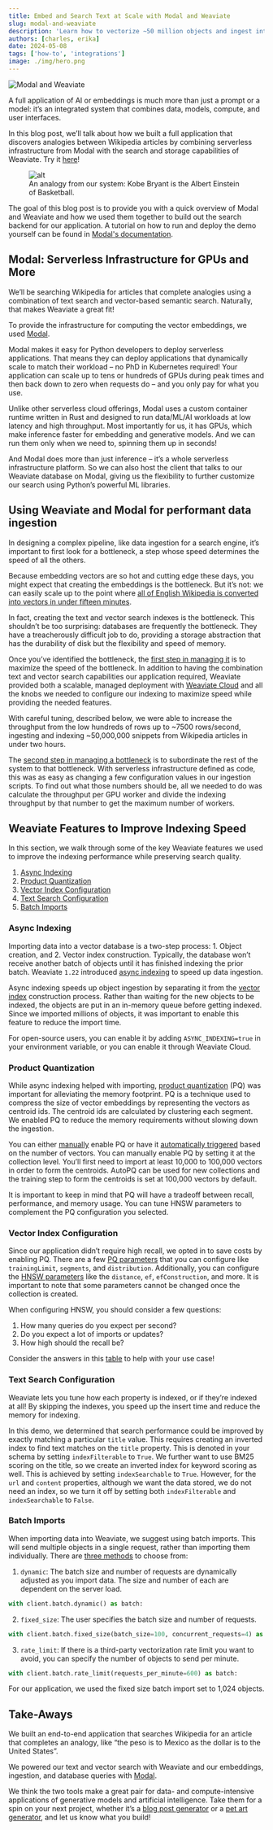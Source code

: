 ```yaml
---
title: Embed and Search Text at Scale with Modal and Weaviate
slug: modal-and-weaviate
description: 'Learn how to vectorize ~50 million objects and ingest into Weaviate using Modal!'
authors: [charles, erika]
date: 2024-05-08
tags: ['how-to', 'integrations']
image: ./img/hero.png
---
```


![Modal and Weaviate](./img/hero.png)

A full application of AI or embeddings is much more than just a prompt or a model: it’s an integrated system that combines data, models, compute, and user interfaces.

In this blog post, we’ll talk about how we built a full application that discovers analogies between Wikipedia articles by combining serverless infrastructure from Modal with the search and storage capabilities of Weaviate. Try it [here](https://vector-analogies-wikipedia.vercel.app/)!

<figure style={{ maxWidth: "70%", margin: "0 auto" }}>
  <img
    src={require('./img/example.png').default}
    alt="alt"
    style={{ width: "100%" }}
  />
<figcaption style={{ marginBottom: "1em" }}>
  An analogy from our system: Kobe Bryant is the Albert Einstein of Basketball. <br />
</figcaption>
</figure>

The goal of this blog post is to provide you with a quick overview of Modal and Weaviate and how we used them together to build out the search backend for our application. A tutorial on how to run and deploy the demo yourself can be found in [Modal's documentation](https://modal.com/docs/examples/vector-analogies-wikipedia).

## Modal: Serverless Infrastructure for GPUs and More
We’ll be searching Wikipedia for articles that complete analogies using a combination of text search and vector-based semantic search. Naturally, that makes Weaviate a great fit!

To provide the infrastructure for computing the vector embeddings, we used [Modal](https://modal.com/).

Modal makes it easy for Python developers to deploy serverless applications. That means they can deploy applications that dynamically scale to match their workload – no PhD in Kubernetes required! Your application can scale up to tens or hundreds of GPUs during peak times and then back down to zero when requests do – and you only pay for what you use.

Unlike other serverless cloud offerings, Modal uses a custom container runtime written in Rust and designed to run data/ML/AI workloads at low latency and high throughput. Most importantly for us, it has GPUs, which make inference faster for embedding and generative models. And we can run them only when we need to, spinning them up in seconds!

And Modal does more than just inference – it’s a whole serverless infrastructure platform. So we can also host the client that talks to our Weaviate database on Modal, giving us the flexibility to further customize our search using Python’s powerful ML libraries.

## Using Weaviate and Modal for performant data ingestion
In designing a complex pipeline, like data ingestion for a search engine, it’s important to first look for a bottleneck, a step whose speed determines the speed of all the others.

Because embedding vectors are so hot and cutting edge these days, you might expect that creating the embeddings is the bottleneck. But it’s not: we can easily scale up to the point where [all of English Wikipedia is converted into vectors in under fifteen minutes](https://modal.com/blog/embedding-wikipedia).

In fact, creating the text and vector search indexes is the bottleneck. This shouldn’t be too surprising: databases are frequently the bottleneck. They have a treacherously difficult job to do, providing a storage abstraction that has the durability of disk but the flexibility and speed of memory.

Once you’ve identified the bottleneck, the [first step in managing it](https://www.leanproduction.com/theory-of-constraints/) is to maximize the speed of the bottleneck. In addition to having the combination text and vector search capabilities our application required, Weaviate provided both a scalable, managed deployment with [Weaviate Cloud](https://weaviate.io/developers/wcs) and all the knobs we needed to configure our indexing to maximize speed while providing the needed features.

With careful tuning, described below, we were able to increase the throughput from the low hundreds of rows up to ~7500 rows/second, ingesting and indexing ~50,000,000 snippets from Wikipedia articles in under two hours.

The [second step in managing a bottleneck](https://www.leanproduction.com/theory-of-constraints/#:~:text=Integrating%20with%20Lean-,What%20Is%20the%20Theory%20of%20Constraints%3F,no%20longer%20the%20limiting%20factor.) is to subordinate the rest of the system to that bottleneck. With serverless infrastructure defined as code, this was as easy as changing a few configuration values in our ingestion scripts. To find out what those numbers should be, all we needed to do was calculate the throughput per GPU worker and divide the indexing throughput by that number to get the maximum number of workers.

## Weaviate Features to Improve Indexing Speed
In this section, we walk through some of the key Weaviate features we used to improve the indexing performance while preserving search quality.

1. [Async Indexing](#async-indexing)
2. [Product Quantization](#product-quantization)
3. [Vector Index Configuration](#vector-index-configuration)
4. [Text Search Configuration](#text-search-configuration)
5. [Batch Imports](#batch-imports)

### Async Indexing
Importing data into a vector database is a two-step process: 1. Object creation, and 2. Vector index construction. Typically, the database won’t receive another batch of objects until it has finished indexing the prior batch. Weaviate `1.22` introduced [async indexing](https://weaviate.io/developers/weaviate/release-notes/older-releases/release_1_22#asynchronous-vector-indexing-experimental) to speed up data ingestion.

Async indexing speeds up object ingestion by separating it from the [vector index](https://weaviate.io/developers/weaviate/concepts/vector-index) construction process. Rather than waiting for the new objects to be indexed, the objects are put in an in-memory queue before getting indexed. Since we imported millions of objects, it was important to enable this feature to reduce the import time.

For open-source users, you can enable it by adding `ASYNC_INDEXING=true` in your environment variable, or you can enable it through Weaviate Cloud.

### Product Quantization
While async indexing helped with importing, [product quantization](https://weaviate.io/developers/weaviate/concepts/vector-quantization#product-quantization) (PQ) was important for alleviating the memory footprint. PQ is a technique used to compress the size of vector embeddings by representing the vectors as centroid ids. The centroid ids are calculated by clustering each segment. We enabled PQ to reduce the memory requirements without slowing down the ingestion.

You can either [manually](https://weaviate.io/developers/weaviate/configuration/compression/pq-compression#manually-configure-pq) enable PQ or have it [automatically triggered](https://weaviate.io/developers/weaviate/configuration/compression/pq-compression#configure-autopq) based on the number of vectors. You can manually enable PQ by setting it at the collection level. You’ll first need to import at least 10,000 to 100,000 vectors in order to form the centroids. AutoPQ can be used for new collections and the training step to form the centroids is set at 100,000 vectors by default.

It is important to keep in mind that PQ will have a tradeoff between recall, performance, and memory usage. You can tune HNSW parameters to complement the PQ configuration you selected.

### Vector Index Configuration
Since our application didn’t require high recall, we opted in to save costs by enabling PQ. There are a few [PQ parameters](https://weaviate.io/developers/weaviate/config-refs/schema/vector-index#pq-configuration-parameters) that you can configure like `trainingLimit`, `segments`, and `distribution`. Additionally, you can configure the [HNSW parameters](https://weaviate.io/developers/weaviate/config-refs/schema/vector-index#hnsw-index-parameters) like the `distance`, `ef`, `efConstruction`, and more. It is important to note that some parameters cannot be changed once the collection is created.

When configuring HNSW, you should consider a few questions:
1. How many queries do you expect per second?
2. Do you expect a lot of imports or updates?
3. How high should the recall be?

Consider the answers in this [table](https://weaviate.io/developers/weaviate/config-refs/schema/vector-index#hnsw-configuration-tips) to help with your use case!

### Text Search Configuration
Weaviate lets you tune how each property is indexed, or if they’re indexed at all! By skipping the indexes, you speed up the insert time and reduce the memory for indexing.

In this demo, we determined that search performance could be improved by exactly matching a particular `title` value. This requires creating an inverted index to find text matches on the `title` property. This is denoted in your schema by setting `indexFilterable` to `True`. We further want to use BM25 scoring on the title, so we create an inverted index for keyword scoring as well. This is achieved by setting `indexSearchable` to `True`. However, for the `url` and `content` properties, although we want the data stored, we do not need an index, so we turn it off by setting both `indexFilterable` and `indexSearchable` to `False`.

### Batch Imports
When importing data into Weaviate, we suggest using batch imports. This will send multiple objects in a single request, rather than importing them individually. There are [three methods](https://weaviate.io/developers/weaviate/client-libraries/python#batch-sizing) to choose from:

1. `dynamic`: The batch size and number of requests are dynamically adjusted as you import data. The size and number of each are dependent on the server load.

```python
with client.batch.dynamic() as batch:
```

2. `fixed_size`: The user specifies the batch size and number of requests.
```python
with client.batch.fixed_size(batch_size=100, concurrent_requests=4) as batch:
```

3. `rate_limit`: If there is a third-party vectorization rate limit you want to avoid, you can specify the number of objects to send per minute.

```python
with client.batch.rate_limit(requests_per_minute=600) as batch:
```

For our application, we used the fixed size batch import set to 1,024 objects.

## Take-Aways
We built an end-to-end application that searches Wikipedia for an article that completes an analogy, like “the peso is to Mexico as the dollar is to the United States”.

We powered our text and vector search with Weaviate and our embeddings, ingestion, and database queries with [Modal](https://modal.com).

We think the two tools make a great pair for data- and compute-intensive applications of generative models and artificial intelligence. Take them for a spin on your next project, whether it’s a [blog post generator](https://github.com/weaviate-tutorials/Hurricane) or a [pet art generator](https://modal.com/docs/examples/dreambooth_app), and let us know what you build!


<WhatNext />
